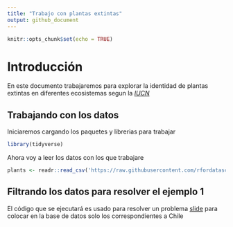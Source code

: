```yaml
---
title: "Trabajo con plantas extintas"
output: github_document
---
```


```r
knitr::opts_chunk$set(echo = TRUE)
```

# Introducción

En este documento trabajaremos para explorar la identidad de plantas extintas en diferentes ecosistemas segun la [*IUCN*](https://www.iucnredlist.org/)

## Trabajando con los datos

Iniciaremos cargando los paquetes y librerias para trabajar

```r
library(tidyverse)
```

Ahora voy a leer los datos con los que trabajare

```r
plants <- readr::read_csv('https://raw.githubusercontent.com/rfordatascience/tidytuesday/master/data/2020/2020-08-18/plants.csv')
```

## Filtrando los datos para resolver el ejemplo 1

El código que se ejecutará es usado para resolver un problema
[slide](https://rstudio.com/wp-content/uploads/2015/03/rmarkdown-spanish.pdf) 
para colocar en la base de datos solo los correspondientes a Chile


